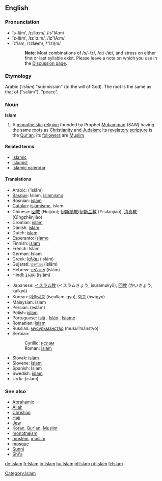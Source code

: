 ==English==

===Pronunciation===
*ĭs-läm', /ɪsˈlɑːm/, /Is"lA:m/
*ĭz-läm', /ɪzˈlɑːm/, /Iz"lA:m/
*ĭz'lăm, /ˈɪzlæm/, /"Izl{m/
*:'''Note''': Most combinations of /s/-/z/, /ɑː/-/æ/, and stress on either first or last syllable exist. Please leave a note on which you use in the [[Talk:Islam|Discussion page]].

===Etymology===
Arabic {{ARchar|[[اسلام|إسْلام]]}} (''‘islām'') "submission" (to the will of God). The root is the same as that of {{ARchar|[[سلام|سَلام]]}} ("salām"), "peace".

===Noun===
'''Islam'''
{{wikipedia}}
# A [[monotheistic]] [[religion]] founded by Prophet [[Muhammad]] (SAW) having the same [[root]]s as [[Christianity]] and [[Judaism]]; its [[revelatory]] [[scripture]] is the [[Qur'an]]; its [[follower]]s are [[Muslim]]

====Related terms====
*[[Islamic]]
*[[islamist]]
*[[Islamic calendar]]

====Translations====
{{top}}
*Arabic: {{ARchar|[[اسلام]]}} (‘islām)
*[[Basque]]: Islam, [[islamismo]]
*Bosnian: [[islam#Bosnian|islam]] {{m}}
*[[Catalan]]: [[islamisme]], islam
*Chinese: [[回教]] (Huíjiào); [[伊斯蘭教]]/[[伊斯兰教]] (Yīsīlánjiào), [[清真教]] (Qīngzhēnjiào)
*Croatian: [[islam#Croatian|islam]] {{m}}
*Danish: [[islam]]
*Dutch: [[islam]] {{m}}
*Esperanto: [[islamo]]
*Finnish: [[islam]]
*French: Islam {{m}}
*German: Islam {{m}}
*Greek: [[Ισλάμ]] (Islám) {{n}}
*Gujarati: [[ઇસ્લામ]] (islām)
*Hebrew: [[איסלאם]] (islám)
*Hindi: [[इस्लाम]] (islām)
{{mid}}
*Japanese: [[イスラム教]] (イスラムきょう, isuramukyō), [[回教]] (かいきょう, kaikyō)
*Korean: [[이슬람교]] (iseullam-gyo), [[회교]] (hwigyo)
*Malaysian: Islam
*Persian: {{FAchar|[[اسلام]]}} (eslâm)
*Polish: [[islam]]
*Portuguese: [[Islã]] {{m}}, [[Islão]] {{m}}, [[Islame]] {{m}}
*Romanian: [[islam]]
*Russian: [[мусульманство]] (musul’mánstvo) {{n}}
*Serbian:
*:Cyrillic: [[ислам#Serbian|ислам]] {{m}}
*:Roman: [[islam#Serbian|islam]] {{m}}
*Slovak: [[islám]] {{m}}
*Slovene: [[islam]] {{m}}
*Spanish: Islam {{m}}
*Swedish: [[islam]]
*Urdu: {{URchar|[[اسلام]]}} (islām)
{{bottom}}

===See also===
*[[Abrahamic]]
*[[Allah]]
*[[Christian]]
*[[Hajj]]
*[[Jew]]
*[[Koran]], [[Qur'an]], [[Muslim]]
*[[monotheism]]
*[[moslem]], [[muslim]]
*[[mosque]]
*[[Sunni]]
*[[Shi'a]]

[[Category:Islam]]

[[de:Islam]]
[[fr:Islam]]
[[io:Islam]]
[[hu:Islam]]
[[nl:Islam]]
[[pt:Islam]]
[[fi:Islam]]